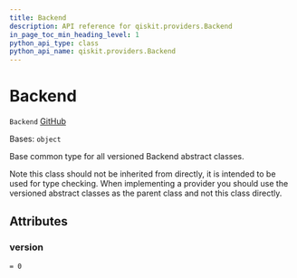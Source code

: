 ```yaml
---
title: Backend
description: API reference for qiskit.providers.Backend
in_page_toc_min_heading_level: 1
python_api_type: class
python_api_name: qiskit.providers.Backend
---
```


# Backend

<span id="qiskit.providers.Backend" />

`Backend` [GitHub](https://github.com/qiskit/qiskit/tree/stable/0.22/qiskit/providers/backend.py "view source code")

Bases: `object`

Base common type for all versioned Backend abstract classes.

Note this class should not be inherited from directly, it is intended to be used for type checking. When implementing a provider you should use the versioned abstract classes as the parent class and not this class directly.

## Attributes

<span id="qiskit.providers.Backend.version" />

### version

`= 0`

